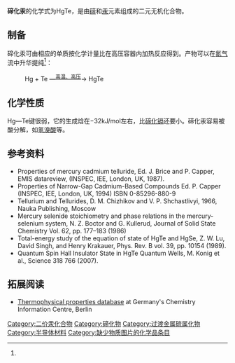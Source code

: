 {{chembox
| verifiedrevid = 438766587
| Name = 碲化汞
| ImageFile = Sphalerite-unit-cell-3D-balls.png
| IUPACName = 碲化汞(II)
| SystematicName = 碲化汞
| OtherNames = 
| Section1 = {{Chembox Identifiers
| Abbreviations = 
| CASNo_Ref = {{cascite|correct|CAS}}
| CASNo = 12068-90-5
| EINECS = 235-108-9
| EINECSCASNO = 
| PubChem = 82914
| SMILES = [Te]=[Hg]
| InChI = 1S/Hg.Te
| RTECS = 
| MeSHName =
| ChEBI_Ref = {{ebicite|correct|EBI}}
| ChEBI =
| KEGG_Ref = {{keggcite|correct|kegg}}
| KEGG = 
| ATCCode_prefix = 
| ATCCode_suffix = 
| ATC_Supplemental =}}
| Section2 = {{Chembox Properties
| Formula = HgTe
| MolarMass = 329.19 g/mol
| Appearance = 近黑色的立方晶体
| Density = 8.12 g/cm<sup>3</sup><ref name=wjzb>《无机化合物制备手册》.朱文祥 主编.化学工业出版社. P<sub>388</sub>. 【XII-38】碲化汞[mercury(II) telluride]</ref>
| MeltingPt = 
| Melting_notes = 670°C
| BoilingPt = 
| Boiling_notes = 
| Solubility = 不溶于水
| SolubleOther = 
| Solvent = 
| LogP = 
| VaporPressure = 
| HenryConstant = 
| AtmosphericOHRateConstant = 
| pKa = 
| pKb = }}
| Section3 = {{Chembox Structure
|   CrystalStruct = [[Sphalerite|Sphalerite]], [[Pearson_symbol|cF8]]
|   SpaceGroup = F-43m, No. 216
  }}
| Section4 = {{Chembox Thermochemistry
| DeltaHf = 
| DeltaHc = 
| Entropy = 
| HeatCapacity = }}
| Section5 = {{Chembox Pharmacology
| AdminRoutes = 
| Bioavail = 
| Metabolism = 
| HalfLife = 
| ProteinBound =
| Excretion = 
| Legal_status = 
| Legal_US = 
| Legal_UK = 
| Legal_AU = 
| Legal_CA = 
| PregCat = 
| PregCat_AU = 
| PregCat_US = }}
| Section6 = {{Chembox Explosive
| ShockSens = 
| FrictionSens = 
| ExplosiveV = 
| REFactor = }}
| Section7 = {{Chembox Hazards
| ExternalMSDS = 
| EUClass = 
| EUIndex = 
| MainHazards = 
| NFPA-H = 
| NFPA-F = 
| NFPA-R = 
| NFPA-O = 
| RPhrases = 
| SPhrases = 
| RSPhrases = 
| FlashPt = 
| Autoignition = 
| ExploLimits = 
| LD50 =
| PEL = }}
| Section8 = {{Chembox Related
| OtherAnions = [[氧化汞|氧化汞]]<br />[[硫化汞|硫化汞]]<br />[[硒化汞|硒化汞]]
| OtherCations = [[碲化氢|碲化氢]]<br />[[碲化锌|碲化锌]]<br />[[碲化镉|碲化镉]]
| OtherFunctn = 
| Function = 
| OtherCpds = [[二氧化碲|二氧化碲]]}}
}}

'''碲化汞'''的化学式为HgTe，是由[[碲|碲]]和[[汞|汞]]元素组成的二元无机化合物。
==制备==
碲化汞可由相应的单质按化学计量比在高压容器内加热反应得到。产物可以在[[氮气|氮气]]流中升华提纯<ref name=wjzb />：
: Hg + Te —<sup><u>高温、高压</u></sup>→ HgTe

==化学性质 ==
Hg—Te键很弱，它的生成焓在−32kJ/mol左右，比[[碲化镉|碲化镉]]还要小。碲化汞容易被酸分解，如[[氢溴酸|氢溴酸]]等。

==参考资料==
{{reflist}}
* Properties of mercury cadmium telluride, Ed. J. Brice and P. Capper, EMIS datareview, (INSPEC, IEE, London, UK, 1987).
* Properties of Narrow-Gap Cadmium-Based Compounds Ed. P. Capper (INSPEC, IEE, London, UK, 1994) ISBN 0-85296-880-9
* Tellurium and Tellurides, D. M. Chizhikov and V. P. Shchastlivyi, 1966, Nauka Publishing, Moscow
* Mercury selenide stoichiometry and phase relations in the mercury-selenium system, N. Z. Boctor and G. Kullerud, Journal of Solid State Chemistry Vol. 62, pp. 177–183 (1986) {{doi|10.1016/0022-4596(86)90229-X}}
* Total-energy study of the equation of state of HgTe and HgSe, Z. W. Lu, David Singh, and Henry Krakauer, Phys. Rev. B vol. 39, pp. 10154 (1989). 
* Quantum Spin Hall Insulator State in HgTe Quantum Wells, M. Konig et al., Science 318 766 (2007).

==拓展阅读==
* [http://www.fiz-chemie.de/infotherm/html/molpages/03%5C06%5C/mol30632.html Thermophysical properties database]{{dead link|date=2018年1月 |bot=InternetArchiveBot |fix-attempted=yes }} at Germany's Chemistry Information Centre, Berlin

[[Category:二价汞化合物|Category:二价汞化合物]]
[[Category:碲化物|Category:碲化物]]
[[Category:过渡金属硫属化物|Category:过渡金属硫属化物]]
[[Category:半导体材料|Category:半导体材料]]
[[Category:缺少物质图片的化学品条目|Category:缺少物质图片的化学品条目]]